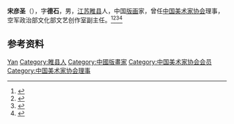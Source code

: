 '''宋彦圣'''（{{bd|1926年|9月|}}），字'''德石'''，男，[[江苏|江苏]][[睢县|睢县]]人，中国[[版画|版画]]家，曾任[[中国美术家协会|中国美术家协会]]理事，空军政治部文化部文艺创作室副主任。<ref>{{Cite book|title=中国当代艺术界名人录|author=中国名人研究院编; 异天, 戈德主编|publisher=社会科学文献出版社|year=1993|isbn=|location=北京|pages=}}</ref><ref>{{Cite book|title=20世纪中华人物名字号辞典|author=周家珍编著|publisher=法律出版社|year=2000|isbn=9787503628320|location=北京|pages=}}</ref><ref>{{Cite book|title=美术辞林 • 版画艺术卷|author=李习勤主编|publisher=陕西人民美术出版社|year=1992|isbn=|location=西安|pages=}}</ref><ref>{{Cite book|title=中国艺术家辞典 • 现代第一分册|author=北京语言学院《中国艺术家辞典》编委会编|publisher=湖南人民出版社|year=1981|isbn=|location=长沙|pages=}}</ref>

== 参考资料 ==
{{reflist}}

{{中国人物小作品}}
{{Navboxes 
| title  = 宋彦圣在[[中国美术家协会|中国美术家协会]]的职务
| list1  =
{{中国美术家协会第三届理事会}}
{{中国美术家协会第四届理事会}}
}}

{{Authority control}}
{{DEFAULTSORT:Song宋}}
[[Category:宋姓|Yan]]
[[Category:睢县人|Category:睢县人]]
[[Category:中國版畫家|Category:中國版畫家]]
[[Category:中国美术家协会会员|Category:中国美术家协会会员]]
[[Category:中国美术家协会理事|Category:中国美术家协会理事]]